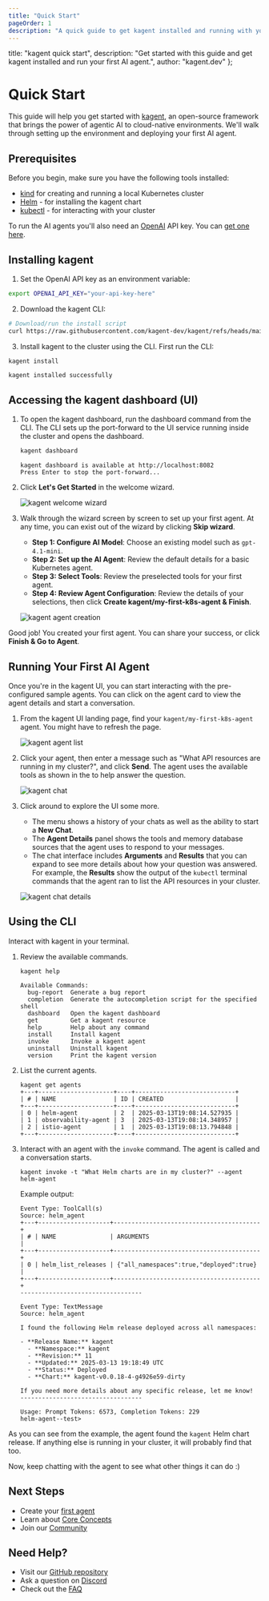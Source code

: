 ```yaml
---
title: "Quick Start"
pageOrder: 1
description: "A quick guide to get kagent installed and running with your first AI agent."
---
```


  title: "kagent quick start",
  description: "Get started with this guide and get kagent installed and run your first AI agent.",
  author: "kagent.dev"
};

# Quick Start

This guide will help you get started with [kagent](https://github.com/kagent-dev/kagent), an open-source framework that brings the power of agentic AI to cloud-native environments. We'll walk through setting up the environment and deploying your first AI agent.

## Prerequisites

Before you begin, make sure you have the following tools installed:

- [kind](https://kind.sigs.k8s.io/docs/user/quick-start/) for creating and running a local Kubernetes cluster
- [Helm](https://helm.sh/docs/intro/install/) - for installing the kagent chart
- [kubectl](https://kubernetes.io/docs/tasks/tools/) - for interacting with your cluster

To run the AI agents you'll also need an [OpenAI](https://openai.com) API key. You can [get one here](https://platform.openai.com/account/api-keys).

## Installing kagent

1. Set the OpenAI API key as an environment variable:

```bash
export OPENAI_API_KEY="your-api-key-here"
```

2. Download the kagent CLI:

```bash
# Download/run the install script
curl https://raw.githubusercontent.com/kagent-dev/kagent/refs/heads/main/scripts/get-kagent | bash
```

3. Install kagent to the cluster using the CLI. First run the CLI:

```bash
kagent install
```

```console
kagent installed successfully
```

## Accessing the kagent dashboard (UI)

1. To open the kagent dashboard, run the dashboard command from the CLI. The CLI sets up the port-forward to the UI service running inside the cluster and opens the dashboard.

   ```bash
   kagent dashboard
   ```

   ```console
   kagent dashboard is available at http://localhost:8082
   Press Enter to stop the port-forward...
   ```

2. Click **Let's Get Started** in the welcome wizard.

   ![kagent welcome wizard](/images/kagent-wizard.png "Kagent welcome wizard")

3. Walk through the wizard screen by screen to set up your first agent. At any time, you can exist out of the wizard by clicking **Skip wizard**.

   * **Step 1: Configure AI Model**: Choose an existing model such as `gpt-4.1-mini`.
   * **Step 2: Set up the AI Agent**: Review the default details for a basic Kubernetes agent.
   * **Step 3: Select Tools**: Review the preselected tools for your first agent.
   * **Step 4: Review Agent Configuration**: Review the details of your selections, then click **Create kagent/my-first-k8s-agent & Finish**.

   ![kagent agent creation](/images/kagent-wizard-review.png "Review and finish your first wizard in the kagent wizard")

Good job! You created your first agent. You can share your success, or click **Finish & Go to Agent**.

## Running Your First AI Agent

Once you're in the kagent UI, you can start interacting with the pre-configured sample agents. You can click on the agent card to view the agent details and start a conversation.

1. From the kagent UI landing page, find your `kagent/my-first-k8s-agent` agent. You might have to refresh the page.

   ![kagent agent list](/images/kagent-landing.png "Your first agent")

2. Click your agent, then enter a message such as "What API resources are running in my cluster?", and click **Send**. The agent uses the available tools as shown in the  to help answer the question.

   ![kagent chat](/images/k8s-agent-first-chat.png "Chat with your agent")

3. Click around to explore the UI some more.
   
   * The menu shows a history of your chats as well as the ability to start a **New Chat**.
   * The **Agent Details** panel shows the tools and memory database sources that the agent uses to respond to your messages.
   * The chat interface includes **Arguments** and **Results** that you can expand to see more details about how your question was answered. For example, the **Results** show the output of the `kubectl` terminal commands that the agent ran to list the API resources in your cluster.
   
   ![kagent chat details](/images/k8s-agent-results.png "Explore features of the chat UI, such as results that show the output of terminal commands")

## Using the CLI

Interact with kagent in your terminal.

1. Review the available commands.

   ```shell
   kagent help
   
   Available Commands:
     bug-report  Generate a bug report
     completion  Generate the autocompletion script for the specified shell
     dashboard   Open the kagent dashboard
     get         Get a kagent resource
     help        Help about any command
     install     Install kagent
     invoke      Invoke a kagent agent
     uninstall   Uninstall kagent
     version     Print the kagent version
   ```

2. List the current agents.

   ```shell
   kagent get agents
   +---+---------------------+----+----------------------------+
   | # | NAME                | ID | CREATED                    |
   +---+---------------------+----+----------------------------+
   | 0 | helm-agent          | 2  | 2025-03-13T19:08:14.527935 |
   | 1 | observability-agent | 3  | 2025-03-13T19:08:14.348957 |
   | 2 | istio-agent         | 1  | 2025-03-13T19:08:13.794848 |
   +---+---------------------+----+----------------------------+
   ```

3. Interact with an agent with the `invoke` command. The agent is called and a conversation starts.

   ```shell
   kagent invoke -t "What Helm charts are in my cluster?" --agent helm-agent
   ```
   
   Example output:

   ```console
   Event Type: ToolCall(s)
   Source: helm_agent
   +---+--------------------+-----------------------------------------+
   | # | NAME               | ARGUMENTS                               |
   +---+--------------------+-----------------------------------------+
   | 0 | helm_list_releases | {"all_namespaces":true,"deployed":true} |
   +---+--------------------+-----------------------------------------+
   ----------------------------------
   
   Event Type: TextMessage
   Source: helm_agent
   
   I found the following Helm release deployed across all namespaces:
   
   - **Release Name:** kagent
     - **Namespace:** kagent
     - **Revision:** 11
     - **Updated:** 2025-03-13 19:18:49 UTC
     - **Status:** Deployed
     - **Chart:** kagent-v0.0.18-4-g4926e59-dirty
   
   If you need more details about any specific release, let me know!
   ----------------------------------
   
   Usage: Prompt Tokens: 6573, Completion Tokens: 229
   helm-agent--test>
   ```

As you can see from the example, the agent found the `kagent` Helm chart release. If anything else is running in your cluster, it will probably find that too.

Now, keep chatting with the agent to see what other things it can do :)

## Next Steps

- Create your [first agent](/docs/kagent/getting-started/first-agent)
- Learn about [Core Concepts](/docs/kagent/concepts)
- Join our [Community](https://discord.gg/Fu3k65f2k3)

## Need Help?

- Visit our [GitHub repository](https://github.com/kagent-dev/kagent)
- Ask a question on [Discord](https://discord.gg/Fu3k65f2k3)
- Check out the [FAQ](/docs/kagent/resources/faq)